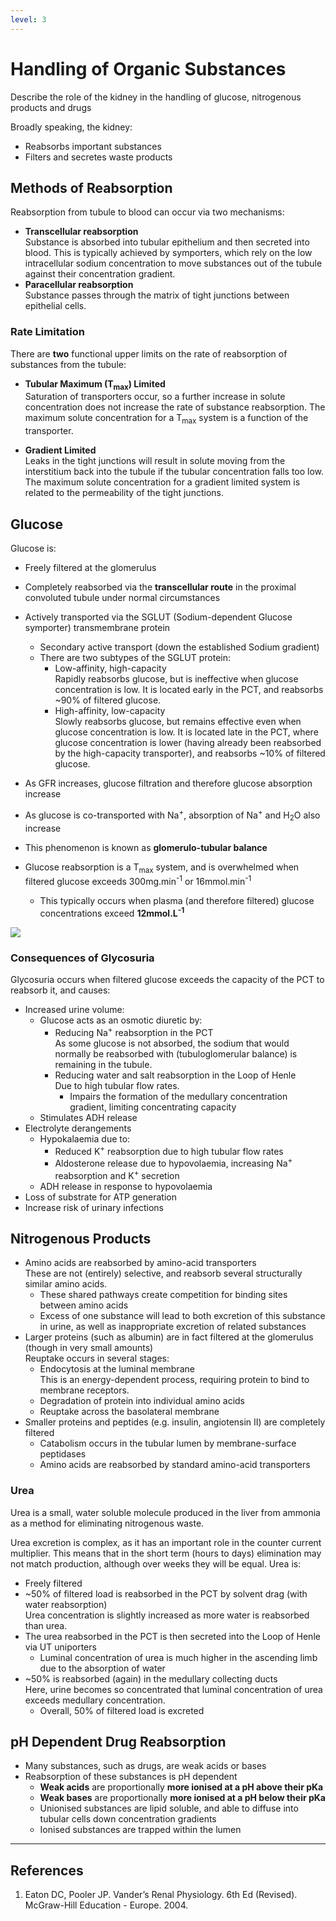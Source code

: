 ```yaml
---
level: 3
---
```


# Handling of Organic Substances

:::CICM
Describe the role of the kidney in the handling of glucose, nitrogenous products and drugs
:::

Broadly speaking, the kidney:

* Reabsorbs important substances
* Filters and secretes waste products

## Methods of Reabsorption

Reabsorption from tubule to blood can occur via two mechanisms:

* **Transcellular reabsorption**\
Substance is absorbed into tubular epithelium and then secreted into blood. This is typically achieved by symporters, which rely on the low intracellular sodium concentration to move substances out of the tubule against their concentration gradient.
* **Paracellular reabsorption**\
Substance passes through the matrix of tight junctions between epithelial cells.

### Rate Limitation

There are **two** functional upper limits on the rate of reabsorption of substances from the tubule:

* **Tubular Maximum (T~max~) Limited**\
Saturation of transporters occur, so a further increase in solute concentration does not increase the rate of substance reabsorption. The maximum solute concentration for a T~max~ system is a function of the transporter.

* **Gradient Limited**\
Leaks in the tight junctions will result in solute moving from the interstitium back into the tubule if the tubular concentration falls too low. The maximum solute concentration for a gradient limited system is related to the permeability of the tight junctions.


## Glucose

Glucose is:

* Freely filtered at the glomerulus
* Completely reabsorbed via the **transcellular route** in the proximal convoluted tubule under normal circumstances
* Actively transported via the SGLUT (Sodium-dependent Glucose symporter) transmembrane protein
    * Secondary active transport (down the established Sodium gradient)
    * There are two subtypes of the SGLUT protein:
        * Low-affinity, high-capacity\
        Rapidly reabsorbs glucose, but is ineffective when glucose concentration is low. It is located early in the PCT, and reabsorbs ~90% of filtered glucose.
        * High-affinity, low-capacity\
        Slowly reabsorbs glucose, but remains effective even when glucose concentration is low. It is located late in the PCT, where glucose concentration is lower (having already been reabsorbed by the high-capacity transporter), and reabsorbs ~10% of filtered glucose. 


* As GFR increases, glucose filtration and therefore glucose absorption increase
* As glucose is co-transported with Na^+^, absorption of Na^+^ and H~2~O also increase
* This phenomenon is known as **glomerulo-tubular balance**


* Glucose reabsorption is a T~max~ system, and is overwhelmed when filtered glucose exceeds 300mg.min^-1^ or 16mmol.min^-1^
  * This typically occurs when plasma (and therefore filtered) glucose concentrations exceed **12mmol.L^-1^**

<img src="resources/glucoseflux.svg">


### Consequences of Glycosuria

Glycosuria occurs when filtered glucose exceeds the capacity of the PCT to reabsorb it, and causes:

* Increased urine volume:
    * Glucose acts as an osmotic diuretic by:
        * Reducing Na^+^ reabsorption in the PCT\
        As some glucose is not absorbed, the sodium that would normally be reabsorbed with (tubuloglomerular balance) is remaining in the tubule.
        * Reducing water and salt reabsorption in the Loop of Henle\
        Due to high tubular flow rates.
            * Impairs the formation of the medullary concentration gradient, limiting concentrating capacity
    * Stimulates ADH release
* Electrolyte derangements
    * Hypokalaemia due to:
        * Reduced K^+^ reabsorption due to high tubular flow rates
        * Aldosterone release due to hypovolaemia, increasing Na^+^ reabsorption and K^+^ secretion
    * ADH release in response to hypovolaemia
* Loss of substrate for ATP generation
* Increase risk of urinary infections

## Nitrogenous Products

* Amino acids are reabsorbed by amino-acid transporters\
These are not (entirely) selective, and reabsorb several structurally similar amino acids.
    * These shared pathways create competition for binding sites between amino acids
    * Excess of one substance will lead to both excretion of this substance in urine, as well as inappropriate excretion of related substances


* Larger proteins (such as albumin) are in fact filtered at the glomerulus (though in very small amounts)\
Reuptake occurs in several stages:
    * Endocytosis at the luminal membrane\
    This is an energy-dependent process, requiring protein to bind to membrane receptors.
    * Degradation of protein into individual amino acids
    * Reuptake across the basolateral membrane


* Smaller proteins and peptides (e.g. insulin, angiotensin II) are completely filtered
    * Catabolism occurs in the tubular lumen by membrane-surface peptidases
    * Amino acids are reabsorbed by standard amino-acid transporters

### Urea

Urea is a small, water soluble molecule produced in the liver from ammonia as a method for eliminating nitrogenous waste. 

Urea excretion is complex, as it has an important role in the counter current multiplier. This means that in the short term (hours to days) elimination may not match production, although over weeks they will be equal. Urea is:

* Freely filtered
* ~50% of filtered load is reabsorbed in the PCT by solvent drag (with water reabsorption)\
Urea concentration is slightly increased as more water is reabsorbed than urea.
* The urea reabsorbed in the PCT is then secreted into the Loop of Henle via UT uniporters 
    * Luminal concentration of urea is much higher in the ascending limb due to the absorption of water
* ~50% is reabsorbed (again) in the medullary collecting ducts\
Here, urine becomes so concentrated that luminal concentration of urea exceeds medullary concentration.
    * Overall, 50% of filtered load is excreted


## pH Dependent Drug Reabsorption

* Many substances, such as drugs, are weak acids or bases
* Reabsorption of these substances is pH dependent
    * **Weak acids** are proportionally **more ionised at a pH above their pKa**
    * **Weak bases** are proportionally **more ionised at a pH below their pKa**
    * Unionised substances are lipid soluble, and able to diffuse into tubular cells down concentration gradients
    * Ionised substances are trapped within the lumen 

---

## References

1. Eaton DC, Pooler JP. Vander's Renal Physiology. 6th Ed (Revised). McGraw-Hill Education - Europe. 2004.